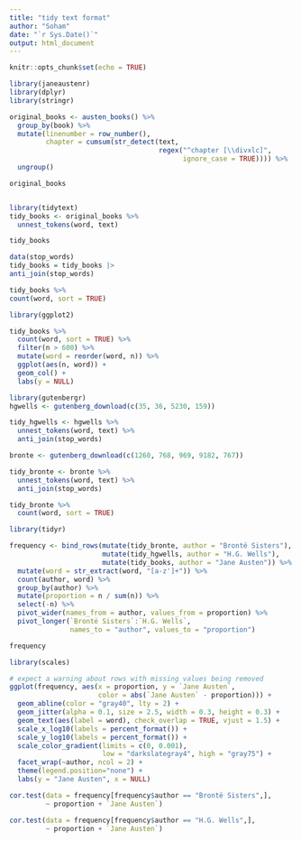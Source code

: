```yaml
---
title: "tidy text format"
author: "Soham"
date: "`r Sys.Date()`"
output: html_document
---
```


```r
knitr::opts_chunk$set(echo = TRUE)
```

```r
library(janeaustenr)
library(dplyr)
library(stringr)
```


```r
original_books <- austen_books() %>%
  group_by(book) %>%
  mutate(linenumber = row_number(),
         chapter = cumsum(str_detect(text, 
                                     regex("^chapter [\\divxlc]",
                                           ignore_case = TRUE)))) %>%
  ungroup()

original_books
```
```r
```


```r
library(tidytext)
tidy_books <- original_books %>%
  unnest_tokens(word, text)

tidy_books
```
```r
data(stop_words)
tidy_books = tidy_books |>
anti_join(stop_words)
```
```r
tidy_books %>%
count(word, sort = TRUE) 
```

```r
library(ggplot2)

tidy_books %>%
  count(word, sort = TRUE) %>%
  filter(n > 600) %>%
  mutate(word = reorder(word, n)) %>%
  ggplot(aes(n, word)) +
  geom_col() +
  labs(y = NULL)
```
```r
library(gutenbergr)
hgwells <- gutenberg_download(c(35, 36, 5230, 159))
```

```r
tidy_hgwells <- hgwells %>%
  unnest_tokens(word, text) %>%
  anti_join(stop_words)
```

```r
bronte <- gutenberg_download(c(1260, 768, 969, 9182, 767))
```

```r
tidy_bronte <- bronte %>%
  unnest_tokens(word, text) %>%
  anti_join(stop_words)
```

```r
tidy_bronte %>%
  count(word, sort = TRUE)
```
```r
library(tidyr)

frequency <- bind_rows(mutate(tidy_bronte, author = "Brontë Sisters"),
                       mutate(tidy_hgwells, author = "H.G. Wells"), 
                       mutate(tidy_books, author = "Jane Austen")) %>% 
  mutate(word = str_extract(word, "[a-z']+")) %>%
  count(author, word) %>%
  group_by(author) %>%
  mutate(proportion = n / sum(n)) %>% 
  select(-n) %>% 
  pivot_wider(names_from = author, values_from = proportion) %>%
  pivot_longer(`Brontë Sisters`:`H.G. Wells`,
               names_to = "author", values_to = "proportion")

frequency
```

```r
library(scales)

# expect a warning about rows with missing values being removed
ggplot(frequency, aes(x = proportion, y = `Jane Austen`, 
                      color = abs(`Jane Austen` - proportion))) +
  geom_abline(color = "gray40", lty = 2) +
  geom_jitter(alpha = 0.1, size = 2.5, width = 0.3, height = 0.3) +
  geom_text(aes(label = word), check_overlap = TRUE, vjust = 1.5) +
  scale_x_log10(labels = percent_format()) +
  scale_y_log10(labels = percent_format()) +
  scale_color_gradient(limits = c(0, 0.001), 
                       low = "darkslategray4", high = "gray75") +
  facet_wrap(~author, ncol = 2) +
  theme(legend.position="none") +
  labs(y = "Jane Austen", x = NULL)
```

```r
cor.test(data = frequency[frequency$author == "Brontë Sisters",],
         ~ proportion + `Jane Austen`)
```
```r
cor.test(data = frequency[frequency$author == "H.G. Wells",], 
         ~ proportion + `Jane Austen`)
```

